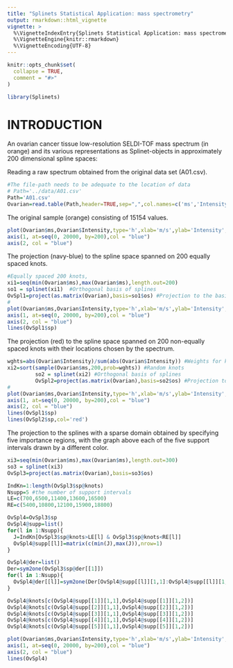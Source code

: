 ```yaml
---
title: "Splinets Statistical Application: mass spectrometry"
output: rmarkdown::html_vignette
vignette: >
  %\VignetteIndexEntry{Splinets Statistical Application: mass spectrometry}
  %\VignetteEngine{knitr::rmarkdown}
  %\VignetteEncoding{UTF-8}
---
```


```r
knitr::opts_chunk$set(
  collapse = TRUE,
  comment = "#>"
)
```

```r
library(Splinets)
```


# INTRODUCTION 
An ovarian cancer tissue low-resolution SELDI-TOF mass spectrum (in orange) and its various representations as Splinet-objects in approximately 200 dimensional spline spaces: 


Reading a raw spectrum obtained from the original data set (A01.csv).

```r
#The file-path needs to be adequate to the location of data
# Path='../data/A01.csv'
Path='A01.csv'
Ovarian=read.table(Path,header=TRUE,sep=",",col.names=c('ms','Intensity'))
```


The original sample (orange) consisting of 15154 values. 

```r


plot(Ovarian$ms,Ovarian$Intensity,type='h',xlab='m/s',ylab='Intensity',col='orange',axes=FALSE)#,xaxt='n')
axis(1, at=seq(0, 20000, by=200),col = "blue")
axis(2, col = "blue")
```


The projection (navy-blue) to the spline space spanned on 200 equally spaced knots.

```r
#Equally spaced 200 knots,
xi1=seq(min(Ovarian$ms),max(Ovarian$ms),length.out=200)
so1 = splinet(xi1)  #Orthogonal basis of splines
OvSpl1=project(as.matrix(Ovarian),basis=so1$os) #Projection to the basis
#
plot(Ovarian$ms,Ovarian$Intensity,type='h',xlab='m/s',ylab='Intensity',col='orange',axes=FALSE)#,xaxt='n')
axis(1, at=seq(0, 20000, by=200),col = "blue")
axis(2, col = "blue")
lines(OvSpl1$sp)
```

The projection (red) to the spline space spanned on 200 non-equally spaced knots with their locations chosen by the spectrum.

```r
wghts=abs(Ovarian$Intensity)/sum(abs(Ovarian$Intensity)) #Weights for knot selection
xi2=sort(sample(Ovarian$ms,200,prob=wghts)) #Random knots
         so2 = splinet(xi2) #Orthogonal basis of splines
         OvSpl2=project(as.matrix(Ovarian),basis=so2$os) #Projection to the basis
#
plot(Ovarian$ms,Ovarian$Intensity,type='h',xlab='m/s',ylab='Intensity',col='orange',axes=FALSE)#,xaxt='n')
axis(1, at=seq(0, 20000, by=200),col = "blue")
axis(2, col = "blue")
lines(OvSpl1$sp)
lines(OvSpl2$sp,col='red')
```

The projection to the splines with a sparse domain obtained by specifying five importance regions, with the graph above each of the five support intervals drawn by a different color.

```r
xi3=seq(min(Ovarian$ms),max(Ovarian$ms),length.out=300)
so3 = splinet(xi3)
OvSpl3=project(as.matrix(Ovarian),basis=so3$os)

IndKn=1:length(OvSpl3$sp@knots)
Nsupp=5 #the number of support intervals
LE=c(700,6500,11400,13600,16500)
RE=c(5400,10800,12100,15900,18800)

OvSpl4=OvSpl3$sp
OvSpl4@supp=list()
for(l in 1:Nsupp){
  J=IndKn[OvSpl3$sp@knots>LE[l] & OvSpl3$sp@knots<RE[l]]
  OvSpl4@supp[[l]]=matrix(c(min(J),max(J)),nrow=1)
}

OvSpl4@der=list()
Der=sym2one(OvSpl3$sp@der[[1]])
for(l in 1:Nsupp){
  OvSpl4@der[[l]]=sym2one(Der[OvSpl4@supp[[l]][1,1]:OvSpl4@supp[[l]][1,2],],inv=TRUE)
}

OvSpl4@knots[c(OvSpl4@supp[[1]][1,1],OvSpl4@supp[[1]][1,2])]
OvSpl4@knots[c(OvSpl4@supp[[2]][1,1],OvSpl4@supp[[2]][1,2])]
OvSpl4@knots[c(OvSpl4@supp[[3]][1,1],OvSpl4@supp[[3]][1,2])]
OvSpl4@knots[c(OvSpl4@supp[[4]][1,1],OvSpl4@supp[[4]][1,2])]
OvSpl4@knots[c(OvSpl4@supp[[5]][1,1],OvSpl4@supp[[5]][1,2])]

plot(Ovarian$ms,Ovarian$Intensity,type='h',xlab='m/s',ylab='Intensity',col='grey',axes=FALSE)#,xaxt='n')
axis(1, at=seq(0, 20000, by=200),col = "blue")
axis(2, col = "blue")   
lines(OvSpl4)
```




